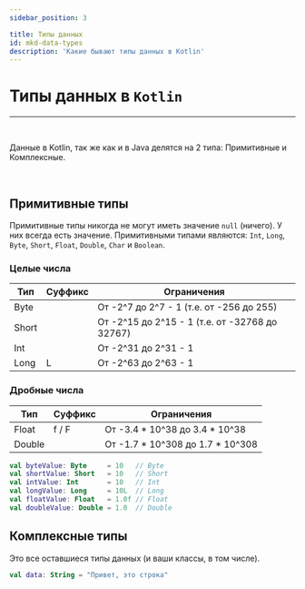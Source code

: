 ```yaml
---
sidebar_position: 3

title: Типы данных
id: mkd-data-types
description: 'Какие бывают типы данных в Kotlin'
---
```


# Типы данных в `Kotlin`

---

<br/>

Данные в Kotlin, так же как и в Java делятся на 2 типа: Примитивные и Комплексные.

<br/>

## Примитивные типы

Примитивные типы никогда не могут иметь значение `null` (ничего). У них всегда есть значение. Примитивными типами являются: `Int`, `Long`, `Byte`, `Short`, `Float`, `Double`, `Char` и `Boolean`.

### Целые числа

| Тип   | Суффикс | Ограничения                                    |
|-------|---------|------------------------------------------------|
| Byte  |         | От -2^7 до 2^7 - 1 (т.е. от -256 до 255)       |
| Short |         | От -2^15 до 2^15 - 1 (т.е. от -32768 до 32767) |
| Int   |         | От -2^31 до 2^31 - 1                           |
| Long  | L       | От -2^63 до 2^63 - 1                           |

### Дробные числа

| Тип    | Суффикс | Ограничения                      |
|--------|---------|----------------------------------|
| Float  | f / F   | От -3.4 * 10^38 до 3.4 * 10^38   |
| Double |         | От -1.7 * 10^308 до 1.7 * 10^308 |

```kts title="Пример"
val byteValue: Byte     = 10   // Byte
val shortValue: Short   = 10   // Short
val intValue: Int       = 10   // Int
val longValue: Long     = 10L  // Long
val floatValue: Float   = 1.0f // Float
val doubleValue: Double = 1.0  // Double
```

## Комплексные типы

Это все оставшиеся типы данных (и ваши классы, в том числе).

```kts title="Пример"
val data: String = "Привет, это строка"
```
